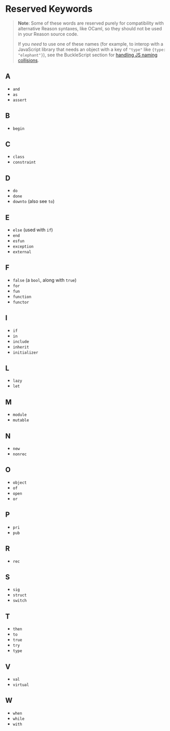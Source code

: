 # Reserved Keywords

> **Note**: Some of these words are reserved purely for compatibility with alternative Reason syntaxes, like OCaml, so they should not be used in your Reason source code.
>
> If you _need_ to use one of these names (for example, to interop with a JavaScript library that needs an object with a key of `"type"` like `{type: "elephant"}`), see the BuckleScript section for [handling JS naming collisions](/docs/reason-compiler/latest/handling-js-naming-collisions).

## A

- `and`
- `as`
- `assert`

## B

- `begin`

## C

- `class`
- `constraint`

## D

- `do`
- `done`
- `downto` (also see `to`)

## E

- `else` (used with `if`)
- `end`
- `esfun`
- `exception`
- `external`

## F

- `false` (a `bool`, along with `true`)
- `for`
- `fun`
- `function`
- `functor`

## I

- `if`
- `in`
- `include`
- `inherit`
- `initializer`

## L

- `lazy`
- `let`

## M

- `module`
- `mutable`

## N

- `new`
- `nonrec`

## O

- `object`
- `of`
- `open`
- `or`

## P

- `pri`
- `pub`

## R

- `rec`

## S

- `sig`
- `struct`
- `switch`

## T

- `then`
- `to`
- `true`
- `try`
- `type`

## V

- `val`
- `virtual`

## W

- `when`
- `while`
- `with`
